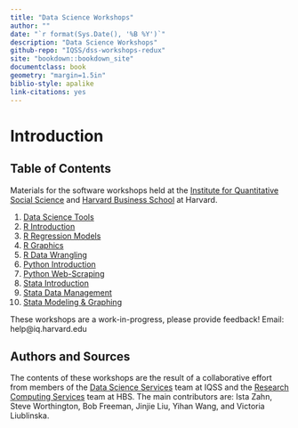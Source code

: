 ```yaml
---
title: "Data Science Workshops"
author: ""
date: "`r format(Sys.Date(), '%B %Y')`"
description: "Data Science Workshops"
github-repo: "IQSS/dss-workshops-redux"
site: "bookdown::bookdown_site"
documentclass: book
geometry: "margin=1.5in"
biblio-style: apalike
link-citations: yes
---
```


# Introduction {-}

## Table of Contents {-}

Materials for the software workshops held at the [Institute for Quantitative Social Science](http://iq.harvard.edu) and [Harvard Business School](https://training.rcs.hbs.org) at Harvard.

1. [Data Science Tools](./DataScienceTools.html)
2. [R Introduction](./Rintro.html)
3. [R Regression Models](./Rmodels.html)
4. [R Graphics](./Rgraphics.html)
5. [R Data Wrangling](./RDataWrangling.html)
6. [Python Introduction](./PythonIntro.html)
7. [Python Web-Scraping](./PythonWebScrape.html)
8. [Stata Introduction](./StataIntro.html)
9. [Stata Data Management](./StataDatMan.html)
10. [Stata Modeling & Graphing](./StataModGraph.html)

These workshops are a work-in-progress, please provide feedback! Email: help@iq.harvard.edu

## Authors and Sources {-}

The contents of these workshops are the result of a collaborative effort from members of the [Data Science Services](http://dss.iq.harvard.edu) team at IQSS and the [Research Computing Services](https://training.rcs.hbs.org) team at HBS. The main contributors are: Ista Zahn, Steve Worthington, Bob Freeman, Jinjie Liu, Yihan Wang, and Victoria Liublinska.
